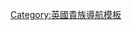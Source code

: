{{Navbox
| name  = 明托伯爵
| title = {{link-en|明托伯爵 (聯合王國貴族爵位)|Earl of Minto|明托伯爵}}
| state = {{{state|autocollapse}}}
| bodyclass = hlist
| list1 =
* [[第一代明托伯爵吉爾伯特·艾略特-默里-基寧蒙德|第一代伯爵吉爾伯特·艾略特-默里-基寧蒙德]]（1813年－1814年）
* {{link-en|第二代明托伯爵吉爾伯特·艾略特-默里-基寧蒙德|Gilbert Elliot-Murray-Kynynmound, 2nd Earl of Minto|第二代伯爵吉爾伯特·艾略特-默里-基寧蒙德}}（1814年－1859年）
* {{link-en|第三代明托伯爵威廉·艾略特-默里-基寧蒙德|William Elliot-Murray-Kynynmound, 3rd Earl of Minto|第三代伯爵威廉·艾略特-默里-基寧蒙德}}（1859年－1891年）
* [[第四代明托伯爵吉爾伯特·艾略特-默里-基寧蒙德|第四代伯爵吉爾伯特·艾略特-默里-基寧蒙德]]（1891年－1914年）
* {{link-en|第五代明托伯爵維克多·艾略特-默里-基寧蒙德|Victor Gilbert Lariston Garnet Elliot-Murray-Kynynmound, 5th Earl of Minto|第五代伯爵維克多·艾略特-默里-基寧蒙德}}（1914年－1975年）
* {{link-en|第六代明托伯爵吉爾伯特·艾略特-默里-基寧蒙德|Gilbert Elliot-Murray-Kynynmound, 6th Earl of Minto|第六代伯爵吉爾伯特·艾略特-默里-基寧蒙德}}（1975年－2005年）
* {{link-en|第七代明托伯爵蒂莫西·艾略特-默里-基寧蒙德|Timothy Elliot-Murray-Kynynmound, 7th Earl of Minto|第七代伯爵蒂莫西·艾略特-默里-基寧蒙德}}（2005年至今）
}}<noinclude>
{{collapsible option}}
[[Category:英國貴族導航模板]]
</noinclude>